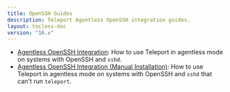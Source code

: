 ```yaml
---
title: OpenSSH Guides
description: Teleport Agentless OpenSSH integration guides.
layout: tocless-doc
version: "16.x"
---
```


- [Agentless OpenSSH Integration](/docs/ver/16.x/server-access/openssh/openssh): How to use Teleport in agentless mode on systems with OpenSSH and `sshd`.
- [Agentless OpenSSH Integration (Manual Installation)](/docs/ver/16.x/server-access/openssh/openssh-manual-install): How to use Teleport in agentless mode
  on systems with OpenSSH and `sshd` that can't run `teleport`.
